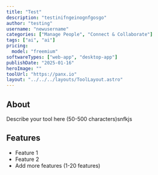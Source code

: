 ```yaml
---
title: "Test"
description: "testinifngeinognfgosgo"
author: "testing"
username: "newusername"
categories: ["Manage People", "Connect & Collaborate"]
tags: ["ai", "ai"]
pricing:
  model: "freemium"
softwareTypes: ["web-app", "desktop-app"]
publishDate: "2025-01-16"
heroImage: ""
toolUrl: "https://panx.io"
layout: "../../../layouts/ToolLayout.astro"
---
```

## About
Describe your tool here (50-500 characters)snfkjs

## Features
- Feature 1
- Feature 2
- Add more features (1-20 features)